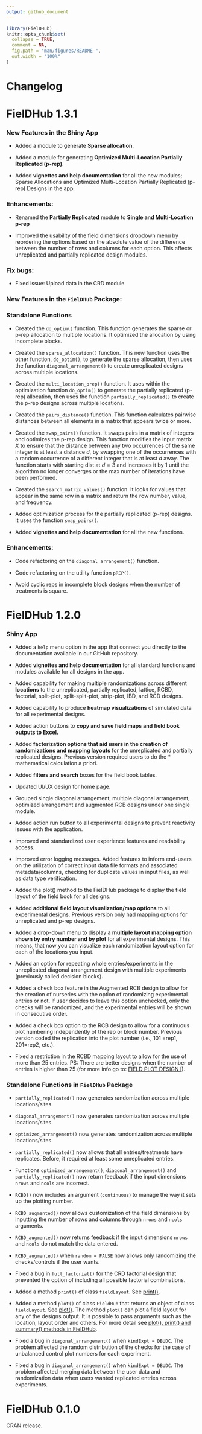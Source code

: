 ```yaml
---
output: github_document
---
```


<!-- NEWS.md is generated from NEWS.Rmd. Please edit that file -->

```r
library(FielDHub)
knitr::opts_chunk$set(
  collapse = TRUE,
  comment = NA,
  fig.path = "man/figures/README-",
  out.width = "100%"
)
```

# Changelog

# FielDHub 1.3.1

### New Features in the Shiny App

* Added a module to generate **Sparse allocation**.

* Added a module for generating **Optimized Multi-Location Partially Replicated (p-rep)**.

* Added **vignettes and help documentation** for all the new modules; Sparse Allocations and Optimized Multi-Location Partially Replicated (p-rep) Designs in the app.

### Enhancements:

* Renamed the **Partially Replicated** module to **Single and Multi-Location p-rep**

* Improved the usability of the field dimensions dropdown menu by reordering the options based on the absolute value of the difference between the number of rows and columns for each option. This affects unreplicated and partially replicated design modules.

### Fix bugs:

* Fixed issue: Upload data in the CRD module.

### New Features in the `FielDHub` Package:

### Standalone Functions 

* Created the `do_optim()` function. This function generates the sparse or p-rep allocation to multiple locations. It optimized the allocation by using incomplete blocks.

* Created the `sparse_allocation()` function. This new function uses the other function, `do_optim()`, to generate the sparse allocation, then uses the function `diagonal_arrangement()` to create unreplicated designs across multiple locations.

* Created the `multi_location_prep()` function. It uses within the optimization function 
`do_optim()` to generate the partially replicated (p-rep) allocation, then uses the function `partially_replicated()` to create the p-rep designs across multiple locations.

* Created the `pairs_distance()` function. This function calculates pairwise distances between all elements in a matrix that appears twice or more.

* Created the `swap_pairs()` function. It swaps pairs in a matrix of integers and optimizes the p-rep design. This function modifies the input matrix $X$ to ensure that the distance between any two occurrences of the same integer is at least a distance $d$, by swapping one of the occurrences with a random occurrence of a different integer that is at least $d$ away. The function
starts with starting dist at $d = 3$ and increases it by $1$ until the algorithm no longer 
converges or the max number of iterations have been performed.

* Created the `search_matrix_values()` function. It looks for values that appear in the same row in a matrix and return the row number, value, and frequency.

* Added optimization process for the partially replicated (p-rep) designs. It uses the function `swap_pairs()`.

* Added **vignettes and help documentation** for all the new functions.

### Enhancements:

* Code refactoring on the `diagonal_arrangement()` function.

* Code refactoring on the utility function `pREP()`.

* Avoid cyclic reps in incomplete block designs when the number of treatments is square.

# FielDHub 1.2.0

### Shiny App

* Added a `help` menu option in the app that connect you directly to the documentation available in our GitHub repository.   

* Added **vignettes and help documentation** for all standard functions and modules available for all designs in the app. 

* Added capability for making multiple randomizations across different **locations** to the unreplicated, partially replicated, lattice, RCBD, factorial, split-plot, split-split-plot, strip-plot, IBD, and RCD designs. 

* Added capability to produce **heatmap visualizations** of simulated data for all experimental designs. 

* Added action buttons to **copy and save field maps and field book outputs to Excel.** 

* Added **factorization options that aid users in the creation of randomizations and mapping layouts** for the unreplicated and partially replicated designs. Previous version required users to do the * mathematical calculation a priori.  

* Added **filters and search** boxes for the field book tables.  

* Updated UI/UX design for home page. 

* Grouped single diagonal arrangement, multiple diagonal arrangement, optimized arrangement and augmented RCB designs under one single module.  

* Added action run button to all experimental designs to prevent reactivity issues with the application. 

* Improved and standardized user experience features and readability access. 

* Improved error logging messages. Added features to inform end-users on the utilization of correct input data file formats and associated metadata/columns, checking for duplicate values in input files, as well as data type verification. 

* Added the plot() method to the FielDHub package to display the field layout of the field book for all designs. 

* Added **additional field layout visualization/map options** to all experimental designs. Previous version only had mapping options for unreplicated and p-rep designs. 

* Added a drop-down menu to display a **multiple layout mapping option shown by entry number and by plot** for all experimental designs. This means, that now you can visualize each randomization layout option for each of the locations you input. 

* Added an option for repeating whole entries/experiments in the unreplicated diagonal arrangement design with multiple experiments (previously called decision blocks). 

* Added a check box feature in the Augmented RCB design to allow for the creation of nurseries with the option of randomizing experimental entries or not. If user decides to leave this option unchecked, only the checks will be randomized, and the experimental entries will be shown in consecutive order.

* Added a check box option to the RCB design to allow for a continuous plot numbering independently of the rep or block number. Previous version coded the replication into the plot number (i.e., 101 =rep1, 201=rep2, etc.). 

* Fixed a restriction in the RCBD mapping layout to allow for the use of more than 25 entries. PS: There are better designs when the number of entries is higher than 25 (for more info go to: [FIELD PLOT DESIGN I](https://www.ndsu.edu/faculty/horsley/)).

### Standalone Functions in `FielDHub` Package

* `partially_replicated()` now generates randomization across multiple locations/sites.

* `diagonal_arrangement()` now generates randomization across multiple locations/sites.

* `optimized_arrangement()` now generates randomization across multiple locations/sites.

* `partially_replicated()` now allows that all entries/treatments have replicates. Before, it required at least some unreplicated entries.

* Functions `optimized_arrangement()`, `diagonal_arrangement()` and `partially_replicated()` now return feedback if the input dimensions `nrows` and `ncols` are incorrect.

* `RCBD()` now includes an argument (`continuous`) to manage the way it sets up the plotting number. 

* `RCBD_augmented()` now allows customization of the field dimensions by inputting the number of rows and columns through `nrows` and `ncols` arguments.

* `RCBD_augmented()` now returns feedback if the input dimensions `nrows` and `ncols` do not match the data entered.

* `RCBD_augmented()` when `random = FALSE` now allows only randomizing the checks/controls if the user wants.

* Fixed a bug in `full_factorial()` for the CRD factorial design that prevented the option of including all possible factorial combinations.

* Added a method `print()` of class `fieldLayout`. See [print()](https://didiermurillof.github.io/FielDHub/reference/print.fieldLayout.html).

* Added a method `plot()` of class `FieldHub` that returns an object of class `fieldLayout`. 
See [plot()](https://didiermurillof.github.io/FielDHub/reference/plot.FielDHub.html). The method `plot()` can plot a field layout for any of the designs output. It is possible to pass arguments such as the location, layout order and others. For more detail see 
[plot(), print() and summary() methods in FielDHub](https://didiermurillof.github.io/FielDHub/articles/methods.html).

* Fixed a bug in `diagonal_arrangement()` when `kindExpt = DBUDC`. The problem affected the random distribution of the checks for the case of unbalanced control plot numbers for each experiment.

* Fixed a bug in `diagonal_arrangement()` when `kindExpt = DBUDC`. The problem affected merging data between the user data and randomization data when users wanted replicated entries across experiments. 


# FielDHub 0.1.0

CRAN release. 



